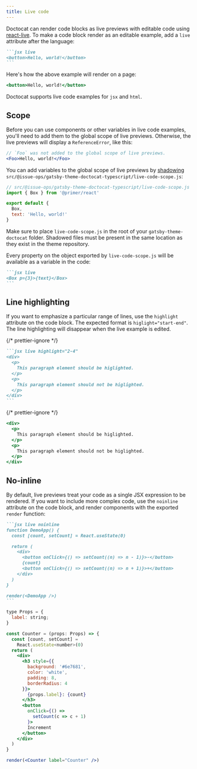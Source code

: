 ```yaml
---
title: Live code
---
```



Doctocat can render code blocks as live previews with editable code using
[react-live](https://github.com/FormidableLabs/react-live). To make a code block
render as an editable example, add a `live` attribute after the language:

````markdown
```jsx live
<button>Hello, world!</button>
```
````

Here's how the above example will render on a page:

```jsx live
<button>Hello, world!</button>
```

Doctocat supports live code examples for `jsx` and `html`.

## Scope

Before you can use components or other variables in live code examples, you'll
need to add them to the global scope of live previews. Otherwise, the live
previews will display a `ReferenceError`, like this:

```jsx live
// `Foo` was not added to the global scope of live previews.
<Foo>Hello, world!</Foo>
```

You can add variables to the global scope of live previews by
[shadowing](https://www.gatsbyjs.org/blog/2019-04-29-component-shadowing/)
`src/@issue-ops/gatsby-theme-doctocat-typescript/live-code-scope.js`:

```js
// src/@issue-ops/gatsby-theme-doctocat-typescript/live-code-scope.js
import { Box } from '@primer/react'

export default {
  Box,
  text: 'Hello, world!'
}
```

<Note variant="warning">

Make sure to place `live-code-scope.js` in the root of your
`gatsby-theme-doctocat` folder. Shadowed files must be present in the same
location as they exist in the theme repository.

</Note>

Every property on the object exported by `live-code-scope.js` will be available
as a variable in the code:

````markdown
```jsx live
<Box p={3}>{text}</Box>
```
````

## Line highlighting

If you want to emphasize a particular range of lines, use the `highlight`
attribute on the code block. The expected format is `higlight="start-end"`. The
line highlighting will disappear when the live example is edited.

{/* prettier-ignore */}
````markdown
```jsx live highlight="2-4"
<div>
  <p>
    This paragraph element should be higlighted.
  </p>
  <p>
    This paragraph element should not be higlighted.
  </p>
</div>
```
````

{/* prettier-ignore */}
```jsx live highlight="2-4"
<div>
  <p>
    This paragraph element should be higlighted.
  </p>
  <p>
    This paragraph element should not be higlighted.
  </p>
</div>
```

## No-inline

By default, live previews treat your code as a single JSX expression to be
rendered. If you want to include more complex code, use the `noinline` attribute
on the code block, and render components with the exported `render` function:

````markdown
```jsx live noinline
function DemoApp() {
  const [count, setCount] = React.useState(0)

  return (
    <div>
      <button onClick={() => setCount((n) => n - 1)}>-</button>
      {count}
      <button onClick={() => setCount((n) => n + 1)}>+</button>
    </div>
  )
}

render(<DemoApp />)
```
````

```jsx live noinline
type Props = {
  label: string;
}

const Counter = (props: Props) => {
  const [count, setCount] =
    React.useState<number>(0)
  return (
    <div>
      <h3 style={{
        background: '#6e7681',
        color: 'white',
        padding: 8,
        borderRadius: 4
      }}>
        {props.label}: {count}
      </h3>
      <button
        onClick={() =>
          setCount(c => c + 1)
        }>
        Increment
      </button>
    </div>
  )
}

render(<Counter label="Counter" />)
```
